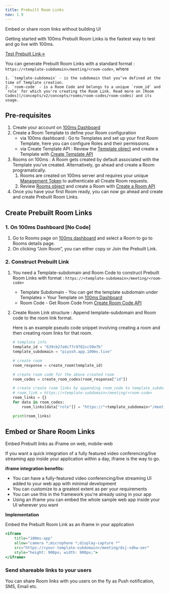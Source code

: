 ```yaml
---
title: Prebuilt Room Links
nav: 1.9
---
```

Embed or share room links without building UI

Getting started with 100ms Prebuilt Room Links is the fastest way to test and go live with 100ms. 

[Test Prebuilt Link→](https://examples-videoconferencing.app.100ms.live/meeting/tmz-qdi-cyp)

You can generate Prebuilt Room Links with a standard format : `https://<template-subdomain>/meeting/<room-code>`, where

    1. `template-subdomain` - is the subdomain that you’ve defined at the time of Template creation. 
    2. `room-code` - is a Room Code and belongs to a unique `room_id` and `role` for which you're creating the Room Link. Read more on [Room Codes](/concepts/v2/concepts/rooms/room-codes/room-codes) and its usage.

## Pre-requisites

1. Create your account on [100ms Dashboard](https://dashboard.100ms.live/login)
2. Create a Room Template to define your Room configuration
    - via 100ms dashboard : Go to Templates and set up your first Room Template, here you can configure Roles and their permissions. 
    - via Create Template API : Review the [Template object](https://www.100ms.live/docs/server-side/v2/api-reference/policy/template-object) and create a Template with [Create Template API](https://www.100ms.live/docs/server-side/v2/api-reference/policy/create-template-via-api)
3. Rooms on 100ms : A Room gets created by default associated with the Template you’ve created. Alternatively, go ahead and create a Room programatically.
    1. Rooms are created on 100ms server and requires your unique [Management Token](https://www.100ms.live/docs/concepts/v2/concepts/security-and-tokens#management-token-for-rest-api) to authenticate all Create Room requests.
    2. Review [Rooms object](https://www.100ms.live/docs/server-side/v2/api-reference/Rooms/object) and create a Room with [Create a Room API](https://www.100ms.live/docs/server-side/v2/api-reference/Rooms/create-via-api)
4. Once you have your first Room ready, you can now go ahead and create and create Prebuilt Room Links.

## Create Prebuilt Room Links

### 1. On 100ms Dashboard [No Code]

1. Go to Rooms page on [100ms dashboard](https://dashboard.100ms.live/dashboard) and select a Room to go to Rooms details page.
2. On clicking “Join Room”, you can either copy or Join the Prebuilt Link.

### 2. Construct Prebuilt Link

1. You need a Template-subdomain and Room Code to construct Prebuilt Room Links with format : `https://<template-subdomain>/meeting/<room-code>`

    - Template Subdomain - You can get the template subdomain under Templates > Your Template on [100ms Dashboard](https://dashboard.100ms.live/dashboard)
    - Room Code - Get Room Code from [Create Room Code API](/server-side/v2/api-reference/Rooms/create-via-api) 
        
2. Create Room Link structure : Append template-subdomain and Room code to the room link format.
   
   Here is an example pseudo code snippet involving creating a room and then creating room links for that room.
    
    ```python
    # template info
    template_id = "639cb27a0c77c9782cc50e7b"
    template_subdomain = "piyush.app.100ms.live"
    
    # create room 
    room_response = create_room(template_id)
    
    # create room code for the above created room
    room_codes = create_room_codes(room_response["id"])
    
    # create create room links by appending room_code to template_subdomain
    # room_link = https://<template-subdomain>/meeting/<room-code>
    room_links = {}
    for data in room_codes:
    	room_links[data["role"]] = "https://"+template_subdomain+"/meeting/"+data["code"]
    
    print(room_links)
    ```

## Embed or Share Room Links

Embed Prebuilt links as iFrame on web, mobile-web

If you want a quick integration of a fully featured video conferencing/live streaming app inside your application within a day, iframe is the way to go.

**iframe integration benefits:**

- You can have a fully-featured video conferencing/live streaming UI added to your web app with minimal development
- You can customize to a greatest extent as per your requirements
- You can use this in the framework you're already using in your app
- Using an iframe you can embed the whole sample web app inside your UI wherever you want

**Implementation**

Embed the Prebuilt Room Link as an iframe in your application

```jsx
<iframe
    title="100ms-app"
    allow="camera *;microphone *;display-capture *"
    src="https://<your-template-subdomain>/meeting/dsj-sdkw-oer"
    style="height: 900px; width: 900px;">
</iframe>
```

### Send shareable links to your users

You can share Room links with you users on the fly as Push notification, SMS, Email etc.
